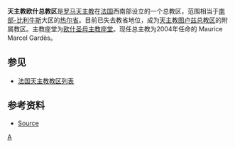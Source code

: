 '''天主教欧什总教区'''是[[罗马天主教|罗马天主教]]在[[法国|法国]]西南部设立的一个总教区，范围相当于[[南部-比利牛斯|南部-比利牛斯]]大区的[[热尔省|热尔省]]。目前已失去教省地位，成为[[天主教图卢兹总教区|天主教图卢兹总教区]]的附属教区。主教座堂为[[欧什主教座堂|欧什圣母主教座堂]]。现任总主教为2004年任命的 Maurice Marcel Gardès。 
 
== 参见 ==
*[[法国天主教教区列表|法国天主教教区列表]]

==参考资料==
*[http://www.newadvent.org/cathen/02067c.htm Source] {{Wayback|url=http://www.newadvent.org/cathen/02067c.htm |date=20210210225243 }}

{{法國天主教教區}}

{{Authority control}}
[[Category:法国天主教教区|A]]